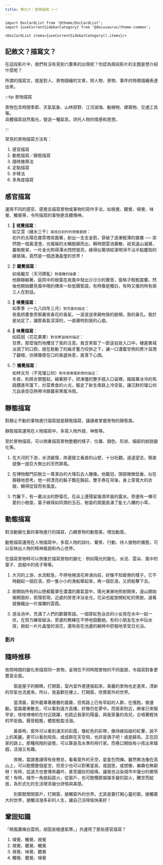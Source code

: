 ```yaml
---
title: 單元六：景物描寫（一）
---
```


```mdx-code-block
import DocCardList from '@theme/DocCardList';
import {useCurrentSidebarCategory} from '@docusaurus/theme-common';

<DocCardList items={useCurrentSidebarCategory().items}/>
```

## 記敘文？描寫文？

<Youtube id="bZVY-0GWqTw" />

在這段影片中，我們有沒有見到六要素的出現呢？你認為兩段影片的主題是想介紹什麼呢？

所謂的描寫文，就是對人、景物描繪的文章，把人物、景物、事件的特徵描繪表達出來。

:::tip 景物描寫

景物包含時間季節、天氣氣象、山林原野、江河湖海、動植物、建築物、交通工具等。  
具體描寫自然風光，營造一種氣氛，烘托人物的情感和思想。

:::
  
常見的景物描寫方法有：

1. 感官描寫
2. 動態描寫／靜態描寫
3. 隨時推移法
4. 定點描寫
5. 步移法
6. 多角度描寫

## 感官描寫

運用不同的感官、感覺去描寫景物或事物的寫作手法，如視覺、聽覺、嗅覺、味覺、觸覺等，令所描寫的事物更具體傳神。

1. 👀 **視覺描寫**：  
   如艾雯〈綠水三千〉`寫旭日初升的視覺震撼`：  
   初升的太陽在霧雰裡突圍著，射出一支支金箭，穿破了逐漸輕薄的霧層 ── 突然間一個黃澄澄，光燦燦的太暢脫穎而出，瞬時間雲消霧散，祇見遠山凝黛，叢樹縈翠，一片金光照得潭水閃閃發亮，綠得似萬頃蛟潔明淨不沾半點塵瑕的綠玻璃，竟然是一個透澈晶瑩的世界！

2. 👂 **聽覺描寫**：  
   如吳繼文〈天河撩亂〉`對風聲的描摹`：  
   他靜靜躺著，庭院中的樹葉在夜風中發出沙沙沙的聲音，窗格子輕輕震響。然後他開始聽見風中隱約傳來一些低聲絮語，有時像是獨白，有時又像同時有兩三人在對話。

3. 👃 **嗅覺描寫**：  
   如季季〈一九八四年三月〉`對花香的描述`：  
   夜風把農會旁那叢夜香花的香氣，一波波送來親吻我的臉頰，我的鼻孔。我於是站定了，讓那香氣深深的，一直親吻到我的心底。

4. 👄 **味覺描寫**：  
   如莊因〈花花果果〉`對甘蔗滋味的描述`：  
   甘蔗，那麼強烈地攫住了我的注意。我含笑取了一節逕自放入口中，棲遲異域淡涸了的口腔，就在鬆動了的齒牙奮力咬拚之下，讓一口濃蜜甘例的蔗汁滋潤了齦根，彷彿瓊漿在口的美盛快意，直落下心頭。

5. ✋ **觸覺描寫**：  
   如林文月〈不見瑠公圳〉`對冬夜寒風刺骨的描述`：  
   冬夜，則將衣領豎起，縮著脖子，把凍僵的雙手插入口袋裡，踹踏著冰冷的馬路鑽進布篷下，炒菜煮食的火光，驅走了新生南路上冷空氣，讓沉默的瑠公圳兀自承受亞熱帶冷鋒襲來寒風冷雨。

## 靜態描寫

對靜止不動的事物進行描寫就是靜態描寫，讓讀者掌握景物的靜態美。

靜態描寫運用在人物描寫中，多寫人物外貌、神態等。

至於景物描寫，可以側重描寫景物整體的樣子、位置、顏色、形狀、細部的紋路變化等。

<Text title="靜態描寫例子">

1. 在大河的下游，水流緩慢，岸邊聳立垂直的山壁，十分壯觀。遠遠望去，簡直就像一座巨大無比的天然屏風。

2. 在博物館門前樹立一尊潔白的大理石古人雕像。他戴冠，頭部微微低垂，似在靜靜地思考。他一把漂亮的鬍子飄在胸前，雙手靠在背後，身上穿寬大的衣服，顯得從容而有風度。

3. 竹籬下，有一叢淡淡的野菊花，花朵上還殘留幾滴早晨的露水。旁邊有一棵可愛的小樹苗，葉子綠得如同潤的玉石，樹苗的周圍長滿了亂七八糟的小草。

</Text>

## 動態描寫

對活動變化着的事物進行的描寫，凸顯景物的動態美，增加動感。

動態描寫運用在人物描寫中，多寫人物的談吐、顰笑、行動、待人接物的儀態，可以反映出人物的精神風貌和內心世界。

在描寫景物時可以側重於描寫景物的變化：例如陽光的變化、水流、雲朵、風中的葉子、遊戲中的孩子等等。

<Text title="動態描寫例子">

1. 大河的上游，水流較急，不停地捲浪花奔湧向前，好像不知疲倦的樣子。它不時翻起一個巨浪，把一隻小小的漁船舉起來，再一個巨浪，又把船擊下去。

2. 剛開始所有的山巒都籠罩在濃濃的霧氣當中，陽光漸漸地照射開來，遠山開始揭開面紗，若隱若現，近處的房舍沐浴金光，花朵也綻放開紅紅的笑臉，遠看就像織出一片燦爛的雲霞。

3. 游泳池中，充滿了人們的歡聲笑語。一個穿紅色泳衣的小女孩在水中一起一伏，在努力練習蛙泳，旁邊的教練在不停地鼓勵她。有的小朋友在水中玩水球，掀起一片片晶瑩的浪花，還有些在池邊的躺椅中舒服地享受日光浴。

</Text>

### 影片

<Youtube id="CSyRJn4J5jY" />

## 隨時推移

依照時間的變化來描寫同一景物，呈現在不同時間景物的不同面貌，令描寫對象更豐富全面。

<Text title="窗外">

　　窗是屋子的眼睛，打開窗，室內室外便連接起來，美麗的景物也走進來，清新的空氣也流進來。所以，我喜歡在樓上，打開窗，欣賞窗外的世界。

　　當清晨，窗外籠罩著層層的晨霧，但馬路上已有早起的人群，在慢跑，做運動。當晨霧漸散去，可以看到遠方高樓，好像仍在夢中。而居家附近，麻雀已來報早安，吱吱喳喳的在付近跳躍，也跳近我家的陽臺，與我家養的鳥兒，合唱著輕快的早安曲。聲音輕脆，體態輕盈活潑。

　　黃昏時，窗外可以看到滿天的彩霞，像紅色的彩帶，像待嫁姑娘的紅暈，說不上的美麗。更可以看到飛鳥，或成群在天空飛，也許是鴿子吧！或是歸鳥，正在回家的路上。那種飛翔的姿態，可以算是高水準的飛行家。而巷口開始有小孩出來嬉戲，活潑又有趣。

　　夜晚，當讀書讀得有些倦怠，看看窗外的天空，星星在閃爍。雖然無法像在高山上，可以飽攬整個星空，但至少也可以對著星辰，或遐思，或想像，樂趣也無窮呀！有時，從遠方也會傳來蟲吟，甚至雄壯的蛙鳴，讓我也沾染城市中幾分的鄉情呢！有時，城市一角放起燄火，從窗戶，也可飽欖那燦燦多變的燄火，騰空而綻放，為形式化的生活增添幾分詩情與美感。

　　別緊緊關閉窗戶，打開窗，接觸窗外的世界。尤其是要打開心靈的窗，接觸廣大的世界，接觸活潑多彩的人生，讓自己活得愉快美好！

</Text>

<Review Correct={2}>

## 鞏固知識

「朔風蕭條白雲飛，胡笳哀極邊氣寒。」共運用了那些感官描寫？

1. 嗅覺、觸覺、視覺
2. 視覺、聽覺、觸覺
3. 視覺、味覺、聽覺
4. 觸覺、聽覺、嗅覺

</Review>